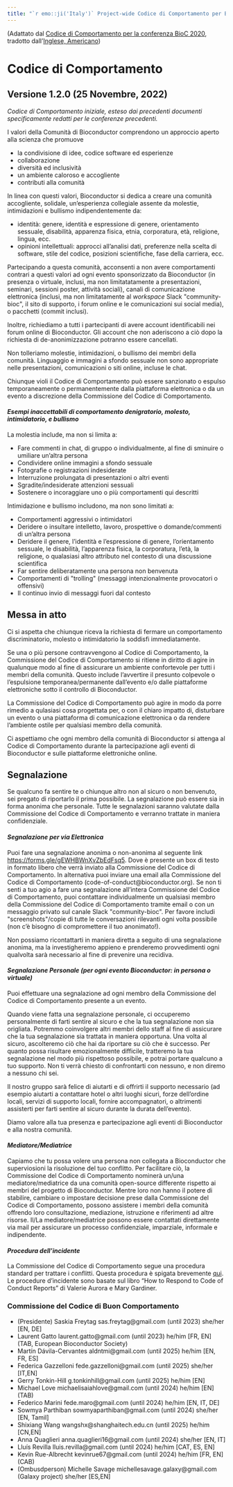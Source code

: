 ```yaml
---
title: "`r emo::ji('Italy')` Project-wide Codice di Comportamento per Bioconductor (Italiano, Italia)"
---
```


(Adattato dal [Codice di Comportamento per la conferenza BioC 2020][1], tradotto dall'[Inglese, Americano](en-US.html))

# Codice di Comportamento

## Versione 1.2.0 (25 Novembre, 2022)

_Codice di Comportamento iniziale, esteso dai precedenti documenti specificamente redatti per le conferenze precedenti._


I valori della Comunità di Bioconductor comprendono
un approccio aperto alla scienza che promuove

* la condivisione di idee, codice software ed esperienze
* collaborazione
* diversità ed inclusività 
* un ambiente caloroso e accogliente
* contributi alla comunità

In linea con questi valori, Bioconductor si dedica a creare una comunità accogliente, solidale, un'esperienza collegiale assente da molestie, intimidazioni e bullismo indipendentemente da:

* identità: genere, identità e espressione di genere, orientamento sessuale, disabilità, apparenza fisica, etnia, corporatura, età, religione, lingua, ecc.
* opinioni intellettuali: approcci all'analisi dati, preferenze nella scelta di software, stile del codice, posizioni scientifiche, fase della carriera, ecc.

Partecipando a questa comunità, acconsenti a non avere comportamenti contrari a questi valori ad ogni evento sponsorizzato da Bioconductor (in presenza o virtuale, inclusi, ma non limitatatamente a presentazioni, seminari, sessioni poster, attività sociali), canali di comunicazione elettronica (inclusi, ma non limitatamente al _workspace_ Slack \"community-bioc\", il sito di supporto, i forum online e le comunicazioni sui social media), o pacchetti (commit inclusi).

Inoltre, richiediamo a tutti i partecipanti di avere account identificabili nei forum online di Bioconductor. Gli account che non aderiscono a ciò dopo la richiesta di de-anonimizzazione potranno essere cancellati. 

Non tolleriamo molestie, intimidazioni, o bullismo dei membri della comunità.
Linguaggio e immagini a sfondo sessuale non sono appropriate nelle presentazioni, comunicazioni o siti online, incluse le chat.

Chiunque violi il Codice di Comportamento può essere sanzionato o espulso temporaneamente o permanentemente dalla piattaforma elettronica o da un evento a discrezione della Commissione del Codice di Comportamento.


#### _Esempi inaccettabili di comportamento denigratorio, molesto, intimidatorio, e bullismo_

La molestia include, ma non si limita a:

* Fare commenti in chat, di gruppo o individualmente, al fine di sminuire o umiliare un'altra persona
* Condividere online immagini a sfondo sessuale
* Fotografie o registrazioni indesiderate
* Interruzione prolungata di presentazioni o altri eventi
* Sgradite/indesiderate attenzioni sessuali
* Sostenere o incoraggiare uno o più comportamenti qui descritti

Intimidazione e bullismo includono, ma non sono limitati a:

* Comportamenti aggressivi o intimidatori
* Deridere o insultare intelletto, lavoro, prospettive o domande/commenti di un'altra persona
* Deridere il genere, l'identità e l'espressione di genere, l'orientamento sessuale, le disabilità, l'apparenza fisica, la corporatura, l'età, la religione, o qualasiasi altro attributo nel contesto di una discussione scientifica
* Far sentire deliberatamente una persona non benvenuta
* Comportamenti di \"trolling\" (messaggi intenzionalmente provocatori o offensivi)
* Il continuo invio di messaggi fuori dal contesto


## Messa in atto

Ci si aspetta che chiunque riceva la richiesta di fermare un comportamento discriminatorio, molesto o intimidatorio la soddisfi immediatamente.

Se una o più persone contravvengono al Codice di Comportamento, la Commissione del Codice di Comportamento si ritiene in diritto di agire in qualunque modo al fine di assicurare un ambiente confortevole per tutti i membri della comunità.
Questo include l'avvertire il presunto colpevole o l'espulsione temporanea/permanente dall'evento e/o dalle piattaforme elettroniche sotto il controllo di Bioconductor.

La Commissione del Codice di Comportamento può agire in modo da porre rimedio a qulasiasi cosa progettata per, o con il chiaro impatto di, disturbare un evento o una piattaforma di comunicazione elettronica o da rendere l'ambiente ostile per qualsiasi membro della comunità.

Ci aspettiamo che ogni membro della comunità di Bioconductor si attenga al Codice di Comportamento durante la partecipazione agli eventi di Bioconductor e sulle piattaforme elettroniche online.

## Segnalazione

Se qualcuno fa sentire te o chiunque altro non al sicuro o non benvenuto, sei pregato di riportarlo il prima possibile. 
La segnalazione può essere sia in forma anonima che personale. 
Tutte le segnalazioni saranno valutate dalla Commissione del Codice di Comportamento e verranno trattate in maniera confidenziale.

#### _Segnalazione per via Elettronica_

Puoi fare una segnalazione anonima o non-anonima al seguente link [https://forms.gle/gEWHBWnXvZbEdFsq5](https://forms.gle/gEWHBWnXvZbEdFsq5).
Dove è presente un box di testo in formato libero che verrà inviato alla Commissione del Codice di Comportamento.
In alternativa puoi inviare una email alla Commissione del Codice di Comportamento (code-of-conduct@bioconductor.org).
Se non ti senti a tuo agio a fare una segnalazione all'intera Commissione del Codice di Comportamento, puoi contattare individualmente un qualsiasi membro della Commissione del Codice di Comportamento tramite email o con un messaggio privato sul canale Slack \"community-bioc\". Per favore includi \"screenshots\"/copie di tutte le conversazioni rilevanti ogni volta possibile (non c'è bisogno di compromettere il tuo anonimato!).

Non possiamo ricontattarti in maniera diretta a seguito di una segnalazione anonima, ma la investigheremo appieno e prenderemo provvedimenti ogni qualvolta sarà necessario al fine di prevenire una recidiva.

#### _Segnalazione Personale (per ogni evento Bioconductor: in persona o virtuale)_

Puoi effettuare una segnalazione ad ogni membro della Commissione del Codice di Comportamento presente a un evento.

Quando viene fatta una segnalazione personale, ci occuperemo personalmente di farti sentire al sicuro e che la tua segnalazione non sia origliata.
Potremmo coinvolgere altri membri dello staff al fine di assicurare che la tua segnalazione sia trattata in maniera opportuna.
Una volta al sicuro, ascolteremo ciò che hai da riportare su ciò che è successo.
Per quanto possa risultare emozionalmente difficile, tratteremo la tua segnalazione nel modo più rispettoso possibile, e potrai portare qualcuno a tuo supporto.
Non ti verrà chiesto di confrontarti con nessuno, e non diremo a nessuno chi sei.

Il nostro gruppo sarà felice di aiutarti e di offrirti il supporto necessario (ad esempio aiutarti a contattare hotel o altri luoghi sicuri, forze dell'ordine locali, servizi di supporto locali, fornire accompagnatori, o altrimenti assisterti per farti sentire al sicuro durante la durata dell'evento).

Diamo valore alla tua presenza e partecipazione agli eventi di Bioconductor e alla nostra comunità.

#### _Mediatore/Mediatrice_

Capiamo che tu possa volere una persona non collegata a Bioconductor che superviosioni la risoluzione del tuo conflitto. Per facilitare ciò, la Commissione del Codice di Comportamento nominerà un/una mediatore/mediatrice da una comunità open-source differente rispetto ai membri del progetto di Bioconductor. Mentre loro non hanno il potere di stabilire, cambiare o impostare decisione prese dalla Commissione del Codice di Comportamento, possono assistere i membri della comunità offrendo loro consultazione, mediazione, istruzione e riferimenti ad altre risorse. Il/La mediatore/mediatrice possono essere contattati direttamente via mail per assicurare un processo confidenziale, imparziale, informale e indipendente.

#### _Procedura dell'incidente_

La Commissione del Codice di Comportamento segue una procedura standard per trattare i conflitti.
Questa procedura è spigata brevemente [qui](https://bioconductor.github.io/CodeOfConduct/incident_response.html). Le procedure d'incidente sono basate sul libro "How to Respond to Code of Conduct Reports" di Valerie Aurora e Mary Gardiner.

###  Commissione del Codice di Buon Comportamento

* (Presidente) Saskia Freytag sas.freytag@gmail.com (until 2023) she/her [EN, DE]
* Laurent Gatto laurent.gatto@gmail.com (until 2023) he/him [FR, EN] (TAB, European Bioconductor Society)
* Martín Dávila-Cervantes aldntmi@gmail.com (until 2025) he/him [EN, FR, ES] 
* Federica Gazzelloni fede.gazzelloni@gmail.com (until 2025) she/her [IT,EN]
* Gerry Tonkin-Hill g.tonkinhill@gmail.com (until 2025) he/him [EN] 
* Michael Love michaelisaiahlove@gmail.com (until 2024) he/him [EN] (TAB)
* Federico Marini fede.maro@gmail.com (until 2024) he/him [EN, IT, DE]
* Sowmya Parthiban sowmyaparthiban@gmail.com (until 2024) she/her [EN, Tamil]
* Shixiang Wang wangshx@shanghaitech.edu.cn (until 2025) he/him [CN,EN]
* Anna Quaglieri anna.quaglieri16@gmail.com (until 2024) she/her [EN, IT]
* Lluís Revilla lluis.revilla@gmail.com (until 2024) he/him [CAT, ES, EN]
* Kevin Rue-Albrecht kevinrue67@gmail.com  (until 2024) he/him [FR, EN] (CAB)
* (Ombusdperson) Michelle Savage michellesavage.galaxy@gmail.com (Galaxy project) she/her [ES,EN]

[1]: https://bioc2020.bioconductor.org/code_of_conduct
